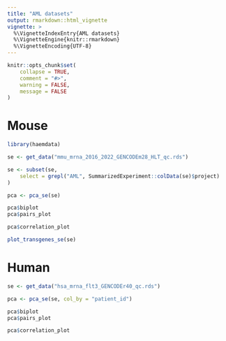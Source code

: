 ```yaml
---
title: "AML datasets"
output: rmarkdown::html_vignette
vignette: >
  %\VignetteIndexEntry{AML datasets}
  %\VignetteEngine{knitr::rmarkdown}
  %\VignetteEncoding{UTF-8}
---
```


```r
knitr::opts_chunk$set(
    collapse = TRUE,
    comment = "#>",
    warning = FALSE,
    message = FALSE
)
```


# Mouse
```r
library(haemdata)

se <- get_data("mmu_mrna_2016_2022_GENCODEm28_HLT_qc.rds")

se <- subset(se,
    select = grepl("AML", SummarizedExperiment::colData(se)$project)
)

pca <- pca_se(se)
```

```r
pca$biplot
pca$pairs_plot
```
```r
pca$correlation_plot
```

```r
plot_transgenes_se(se)
```

# Human

```r
se <- get_data("hsa_mrna_flt3_GENCODEr40_qc.rds")

pca <- pca_se(se, col_by = "patient_id")
```

```r
pca$biplot
pca$pairs_plot
```
```r
pca$correlation_plot
```
